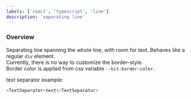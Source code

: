 ```yaml
---
labels: ['react', 'typescript', 'line']
description: 'separating line'
---
```



### Overview
Separating line spanning the whole line, with room for text. Behaves like a regular `div` element.  
Currently, there is no way to customize the border-style.  
Border color is applied from css variable `--bit-border-color`.

text separator example:
```js live=true
<TextSeparator>text</TextSeparator>
```